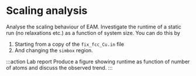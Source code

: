 # Scaling analysis

Analyse the scaling behaviour of EAM. Investigate the runtime of a static run (no relaxations etc.) as a function of system size. You can do this by

1. Starting from a copy of the `fix_fcc_Cu.in` file
2. And changing the `simbox` region.

:::action Lab report
Produce a figure showing runtime as function of number of atoms and discuss the observed trend.
:::

